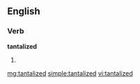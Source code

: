 ==English==

===Verb===
'''tantalized'''

# {{past of|tantalize}}

[[mg:tantalized]]
[[simple:tantalized]]
[[vi:tantalized]]